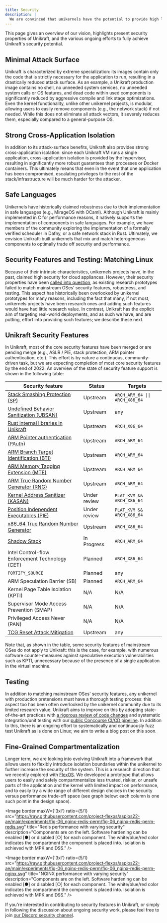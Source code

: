 ```yaml
---
title: Security
description: |
  We are convinced that unikernels have the potential to provide high levels of security, in some cases even better than that of mainstream operating systems.
---
```


This page gives an overview of our vision, highlights present security
properties of Unikraft, and the various ongoing efforts to fully achieve
Unikraft's security potential.

## Minimal Attack Surface

Unikraft is characterized by extreme specialization: its images contain only the
code that is strictly necessary for the application to run, resulting in a
drastically reduced attack surface. As an example, a Unikraft production image
contains no shell, no unneeded system services, no unneeded system calls or OS
features, and dead code within used components is significantly reduced by
aggressive compile and link stage optimizations. Even the kernel functionality,
unlike other unikernel projects, is modular, allowing users to easily remove
components (e.g., the network stack) if not needed. While this does not
eliminate all attack vectors, it severely reduces them, especially compared to a
general-purpose OS.

## Strong Cross-Application Isolation

In addition to its attack-surface benefits, Unikraft also provides strong
cross-application isolation: since each Unikraft VM runs a single application,
cross-application isolation is provided by the hypervisor, resulting in
significantly more robust guarantees than processes or Docker containers. This
ultimately means that even in the event that one application has been
compromised, escalating privileges to the rest of the stack/infrastructure will
be much harder for the attacker.

## Safe Languages

Unikernels have historically claimed robustness due to their implementation in
safe languages (e.g., MirageOS with OCaml). Although Unikraft is mainly
implemented in C for performance reasons, it natively supports the
implementation of components in safe languages. For example, we have members of
the community exploring the implementation of a formally verified scheduler in
Dafny, or a safe network stack in Rust. Ultimately, we envision Unikraft-built
unikernels that mix and match heterogeneous components to optimally trade off
security and performance.

## Security Features and Testing: Matching Linux

Because of their intrinsic characteristics, unikernels projects have, in the
past, claimed high security for cloud appliances. However, their security
properties have been [called into
question](https://www.nccgroup.com/media/tgsj1css/_ncc_group-assessing_unikernel_security.pdf),
as existing research prototypes failed to match mainstream OSes' security
features, robustness, and testing. This aspect has historically been overlooked
by unikernel prototypes for many reasons, including the fact that many, if not
most, unikernels projects have been research ones and adding such features would
have had little research value. In contrast, Unikraft has the explicit aim of
targeting real-world deployments, and as such we have, and are putting, effort
into providing such features; we describe these next.

## Unikraft Security Features

In Unikraft, most of the core security features have been merged or are pending merge (e.g., ASLR / PIE, stack protection, ARM pointer authentication, etc.).
This effort is by nature a continuous, community-driven task, but we are expecting completion of most core security features by the end of 2022. An overview of the state of security feature support is shown in the following table:

| Security feature                                                                                       | Status           | Targets                        |
| ------------------------------------------------------------------------------------------------------ | ---------------- | ------------------------------ |
| [Stack Smashing Protection (SP)](https://github.com/unikraft/unikraft/tree/staging/lib/uksp)           | Upstream         | `ARCH_ARM_64 \|\| ARCH_X86_64` |
| [Undefined Behavior Sanitization (UBSAN)](https://github.com/unikraft/unikraft/tree/staging/lib/ubsan) | Upstream         | any                            |
| [Rust internal libraries in Unikraft](https://github.com/unikraft/unikraft/tree/staging/lib/ukrust)    | Upstream         | `ARCH_X86_64`                  |
| [ARM Pointer authentication (PAuth)](https://github.com/unikraft/unikraft/pull/369)                    | Upstream         | `ARCH_ARM_64`                  |
| [ARM Branch Target Identification (BTI)](https://github.com/unikraft/unikraft/pull/421)                | Upstream         | `ARCH_ARM_64`                  |
| [ARM Memory Tagging Extension (MTE)](https://github.com/unikraft/unikraft/pull/458)                    | Upstream         | `ARCH_ARM_64`                  |
| [ARM True Random Number Generator (RNG)](https://github.com/unikraft/unikraft/pull/434)                | Upstream         | `ARCH_ARM_64`                  |
| [Kernel Address Sanitizer (KASAN)](https://github.com/unikraft/unikraft/pull/191)                      | Under review     | `PLAT_KVM && ARCH_X86_64`      |
| [Position Independent Executables (PIE)](https://github.com/unikraft/unikraft/pull/772)                | Under review     | `PLAT_KVM && ARCH_X86_64`      |
| [x86_64 True Random Number Generator](https://github.com/unikraft/unikraft/pull/695)                   | Upstream         | `ARCH_X86_64`                  |
| [Shadow Stack](https://github.com/unikraft/unikraft/pull/505)                                          | In Progress      | `ARCH_ARM_64`                  |
| Intel Control-flow Enforcement Technology (CET)                                                        | Planned          | `ARCH_X86_64`                  |
| `FORTIFY_SOURCE`                                                                                       | Planned          | any                            |
| ARM Speculation Barrier (SB)                                                                           | Planned          | `ARCH_ARM_64`                  |
| Kernel Page Table Isolation (KPTI)                                                                     | N/A              | N/A                            |
| Supervisor Mode Access Prevention (SMAP)                                                               | N/A              | N/A                            |
| Privileged Access Never (PAN)                                                                          | N/A              | N/A                            |
| [TCG Reset Attack Mitigation](https://github.com/unikraft/unikraft/commit/26313ec58d)                  | Upstream         | any                            |

Note that, as shown in the table, some security features of mainstream OSes do
not apply to Unikraft: this is the case, for example, with numerous software
counter-measures against speculative execution vulnerabilities such as KPTI,
unnecessary because of the presence of a single application in the virtual
machine.

## Testing

In addition to matching mainstream OSes' security features, any unikernel with
production pretensions must have a thorough testing process: this aspect too has
been often overlooked by the unikernel community due to its limited research
value. Unikraft aims to improve on this by adopting state-of-the-art practices
with [a rigorous review of code changes](/docs/contributing/review-process/) and
systematic integration/unit testing with our [public Concourse CI/CD
pipeline](https://builds.unikraft.io). In addition to this, there is an ongoing
effort to systematically and continuously fuzz test Unikraft as is done on
Linux; we aim to write a blog post on this soon.

## Fine-Grained Compartmentalization

Longer term, we are looking into evolving Unikraft into a framework that allows
users to flexibly introduce isolation boundaries within the unikernel to further
increase the security of the system. This is a research direction that we
recently explored with [FlexOS](https://project-flexos.github.io). We developed
a prototype that allows users to easily and safely compartmentalize less
trusted, riskier, or unsafe parts of the application and the kernel with limited
impact on performance, and to easily try a wide range of different design
choices in the security versus performance trade-off space (see graph below:
each column is one such point in the design space).

<Image
  border
  maxW={'3xl'}
  ratio={5/1}
  src="https://raw.githubusercontent.com/project-flexos/asplos22-ae/main/experiments/fig-06_nginx-redis-perm/fig-06_nginx-redis-perm-redis.svg"
  title="Redis performance with varying security"
  description="Components are on the left. Software hardening can be enabled [●] or disabled [○] for each component. The white/blue/red color indicates the compartment the component is placed into. Isolation is achieved with MPK and DSS."
/>

<Image
  border
  maxW={'3xl'}
  ratio={5/1}
  src="https://raw.githubusercontent.com/project-flexos/asplos22-ae/main/experiments/fig-06_nginx-redis-perm/fig-06_nginx-redis-perm-nginx.svg"
  title="NGINX performance with varying security"
  description="Components are on the left. Software hardening can be enabled [●] or disabled [○] for each component. The white/blue/red color indicates the compartment the component is placed into. Isolation is achieved with MPK and DSS."
/>

If you're interested in contributing to security features in Unikraft, or simply
in following the discussion about ongoing security work, please feel free to
join [our Discord security channel](https://bit.ly/UnikraftDiscordSecurity).
